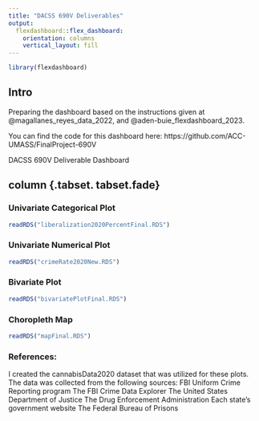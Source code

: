 ```yaml
---
title: "DACSS 690V Deliverables"
output: 
  flexdashboard::flex_dashboard:
    orientation: columns
    vertical_layout: fill
---
```


```r
library(flexdashboard)
```

## Intro {.sidebar}

Preparing the dashboard based on the instructions given at 
@magallanes_reyes_data_2022, and @aden-buie_flexdashboard_2023. 

You can find the code for this dashboard here:
https://github.com/ACC-UMASS/FinalProject-690V

DACSS 690V Deliverable Dashboard

## column {.tabset. tabset.fade}

### Univariate Categorical Plot

```r
readRDS("liberalization2020PercentFinal.RDS")
```


### Univariate Numerical Plot

```r
readRDS("crimeRate2020New.RDS") 
```


### Bivariate Plot


```r
readRDS("bivariatePlotFinal.RDS")
```


### Choropleth Map

```r
readRDS("mapFinal.RDS")
```


### References:
I created the cannabisData2020 dataset that was utilized for these plots. The data was collected from the following sources:
FBI Uniform Crime Reporting program
The FBI Crime Data Explorer 
The United States Department of Justice 
The Drug Enforcement Administration
Each state’s government website
The Federal Bureau of Prisons
